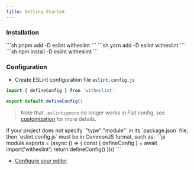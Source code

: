 ```yaml
---
title: Getting Started
---
```


### Installation

<Tabs>
  <TabItem label="pnpm">
  ```sh
  pnpm add -D eslint witheslint
  ```
  </TabItem>
  <TabItem label="yarn">
  ```sh
  yarn add -D eslint witheslint
  ```
  </TabItem>
  <TabItem label="npm">
  ```sh
  npm install -D eslint witheslint
  ```
  </TabItem>
</Tabs>


### Configuration

- Create ESLint configuration file `eslint.config.js`

```js
import { defineConfig } from 'witheslint'

export default defineConfig()
```
> Note that `.eslintignore` no longer works in Flat config, see [customization](./customization) for more details.

<Aside type="caution" title="Warning">
  If your project does not specify `"type":"module"` in its `package.json` file, then `eslint.config.js` must be in CommonJS format, such as:
  ```js
  module.exports = (async () => {
    const { defineConfig } = await import('witheslint')
    return defineConfig()
  })()
  ```
</Aside>

- [Configure your editor](./ide-support)

